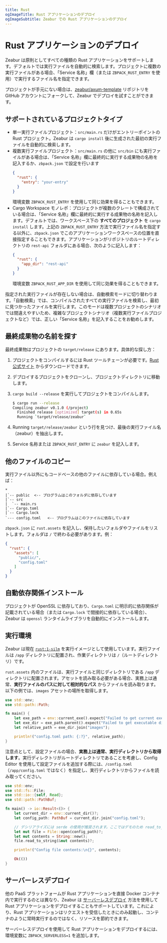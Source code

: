 ```yaml
---
title: Rust
ogImageTitle: Rust アプリケーションのデプロイ
ogImageSubtitle: Zeabur での Rust アプリケーションのデプロイ
---
```


# Rust アプリケーションのデプロイ

Zeabur は原則としてすべての種類の Rust アプリケーションをサポートします。デフォルトでは実行ファイルを自動的に検索します。プロジェクトに複数の実行ファイルがある場合、「Service 名称」欄（または `ZBPACK_RUST_ENTRY` を使用）で実行するファイル名を指定できます。

プロジェクトが手元にない場合は、[zeabur/axum-template](https://github.com/zeabur/axum-template) リポジトリを GitHub アカウントにフォークして、Zeabur でデプロイを試すことができます。

## サポートされているプロジェクトタイプ

- 単一実行ファイルプロジェクト：`src/main.rs` だけがエントリーポイントの Rust プロジェクト。Zeabur は `cargo install` 後に生成された最初の実行ファイルを自動的に検索します。
- 複数実行ファイルプロジェクト：`src/main.rs` の他に `src/bin` にも実行ファイルがある場合は、「Service 名称」欄に最終的に実行する成果物の名称を記入するか、`zbpack.json` で設定を行います
  ```json
  {
    "rust": {
      "entry": "your-entry"
    }
  }
  ```
  環境変数 `ZBPACK_RUST_ENTRY` を使用して同じ効果を得ることもできます。
- Cargo Workspace モノレポ：プロジェクトが複数のクレートで構成されている場合は、「Service 名称」欄に最終的に実行する成果物の名称を記入します。デフォルトでは、ワークスペース下の **すべてのプロジェクト** を `cargo install` します。上記の `ZBPACK_RUST_ENTRY` 方法で実行ファイル名を指定する以外に、`zbpack.json` でこのアプリケーションワークスペースの位置を直接指定することもできます。アプリケーションがリポジトリのルートディレクトリの `rest-api` フォルダにある場合、次のように記入します：
  ```json
  {
    "rust": {
      "app_dir": "rest-api"
    }
  }
  ```
  環境変数 `ZBPACK_RUST_APP_DIR` を使用して同じ効果を得ることもできます。

指定された実行ファイルが存在しない場合は、自動検索モードに切り替わります。「自動検索」では、コンパイルされたすべての実行ファイルを検索し、最初に見つかったファイルを実行します。このモードは複数プロジェクトのシナリオでは間違えやすいため、複雑なプロジェクトシナリオ（複数実行ファイルプロジェクトなど）では、正しい「Service 名称」を記入することをお勧めします。

## 最終成果物の名前を探す

最終成果物はプロジェクトの `target/release` にあります。具体的な探し方：

1. プロジェクトをコンパイルするには Rust ツールチェーンが必要です。[Rust 公式サイト](https://www.rust-lang.org) からダウンロードできます。
2. デプロイするプロジェクトをクローンし、プロジェクトディレクトリに移動します。
3. `cargo build --release` を実行してプロジェクトをコンパイルします。

    ```bash
    $ cargo run --release
    Compiling zeabur v0.1.0 (/project)
      Finished release [optimized] target(s) in 0.65s
      Running `target/release/zeabur`
    ```

4. Running `target/release/zeabur` という行を見つけ、最後の実行ファイル名（zeabur）を抽出します。
5. Service 名称または `ZBPACK_RUST_ENTRY` に `zeabur` を記入します。

## 他のファイルのコピー

実行ファイル以外にもコードベースの他のファイルに依存している場合。例えば：

```plain
*
|`-- public  <-- プログラムはこのフォルダに依存しています
|`-- src
|  `-- main.rs
|`-- Cargo.toml
|`-- Cargo.lock
`--- config.toml   <-- プログラムはこのファイルに依存しています
```

`zbpack.json` に `rust.assets` を記入し、保持したいフォルダやファイルをリストします。フォルダは `/` で終わる必要があります。例：

```json
{
  "rust": {
    "assets": [
      "public/",
      "config.toml"
    ]
  }
}
```

## 自動依存関係インストール

プロジェクトが OpenSSL に依存しており、`Cargo.toml` に明示的に依存関係が記載されている場合（または `Cargo.lock` で間接的に依存している場合）、Zeabur は `openssl` ランタイムライブラリを自動的にインストールします。

## 実行環境

Zeabur は現在 [`rust:1-silm`](https://hub.docker.com/_/rust) を実行イメージとして使用しています。実行ファイルは `/app` ディレクトリに配置され、作業ディレクトリは `/`（ルートディレクトリ）です。

`rust.assets` 内のファイルは、実行ファイルと同じディレクトリである `/app` ディレクトリに配置されます。アセットを読み取る必要がある場合、実務上は通常、**実行ファイルのパスに対して相対的なパス** からファイルを読み取ります。以下の例では、`images` アセットの場所を取得します。

```rust
use std::env;
use std::path::Path;

fn main() {
    let exe_path = env::current_exe().expect("Failed to get current executable path");
    let exe_dir = exe_path.parent().expect("Failed to get executable directory");
    let relative_path = exe_dir.join("images");

    println!("config.toml path: {:?}", relative_path);
}
```

注意点として、設定ファイルの場合、**実務上は通常、実行ディレクトリから取得します**。実行ディレクトリがルートディレクトリであることを考慮し、Config Editor を使用して設定ファイルを追加する際には、`/config.toml`（`/app/config.toml` ではなく）を指定し、実行ディレクトリからファイルを読み取ってください。

```rust
use std::env;
use std::fs::File;
use std::io::{self, Read};
use std::path::PathBuf;

fn main() -> io::Result<()> {
    let current_dir = env::current_dir()?;
    let config_path: PathBuf = current_dir.join("config.toml");

    // デシリアライズには serde の使用が推奨されます。ここではデモのため read_to_string を使用します。
    let mut file = File::open(config_path)?;
    let mut contents = String::new();
    file.read_to_string(&mut contents)?;

    println!("Config file contents:\n{}", contents);

    Ok(())
}
```

## サーバーレスデプロイ

他の PaaS プラットフォームが Rust アプリケーションを直接 Docker コンテナ内で実行するのとは異なり、Zeabur は [サーバーレスデプロイ](/deploy/serverless) 方法を使用して Rust アプリケーションをデプロイすることもサポートしています。これにより、Rust アプリケーションはリクエストを受信したときにのみ起動し、コンテナのように常時実行するのではなく、リソースを節約できます。

サーバーレスデプロイを使用して Rust アプリケーションをデプロイするには、環境変数に `ZBPACK_SERVERLESS=1` を追加します。
